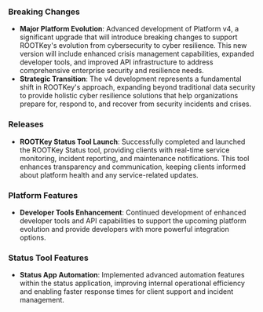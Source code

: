<Accordion title="August 2025" defaultOpen> 

### Breaking Changes
- **Major Platform Evolution**: Advanced development of Platform v4, a significant upgrade that will introduce breaking changes to support ROOTKey's evolution from cybersecurity to cyber resilience. This new version will include enhanced crisis management capabilities, expanded developer tools, and improved API infrastructure to address comprehensive enterprise security and resilience needs.
- **Strategic Transition**: The v4 development represents a fundamental shift in ROOTKey's approach, expanding beyond traditional data security to provide holistic cyber resilience solutions that help organizations prepare for, respond to, and recover from security incidents and crises.

### Releases
- **ROOTKey Status Tool Launch**: Successfully completed and launched the ROOTKey Status tool, providing clients with real-time service monitoring, incident reporting, and maintenance notifications. This tool enhances transparency and communication, keeping clients informed about platform health and any service-related updates.

### Platform Features
- **Developer Tools Enhancement**: Continued development of enhanced developer tools and API capabilities to support the upcoming platform evolution and provide developers with more powerful integration options.

### Status Tool Features
- **Status App Automation**: Implemented advanced automation features within the status application, improving internal operational efficiency and enabling faster response times for client support and incident management.

</Accordion>